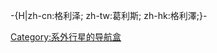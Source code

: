 -{H|zh-cn:格利泽; zh-tw:葛利斯; zh-hk:格利澤;}-
{{Navbox
|bodyclass=hlist

| name  = Gliese 581
| title = [[格利泽581]][[行星系]]
| image = 
| style = width:auto;
| list1 = <imagemap>
Image:Gliese581.png|598px
#Gliese 581
circle 0 0 90 35 [[格利泽581]]
#Gliese 581 e
circle 150 19 5 [[格利泽581e]]
#Gliese 581 b
circle 285 18 11 [[格利泽581b]]
#Gliese 581 c
circle 423 18 9 [[格利泽581c]]
#Gliese 581 d
circle 542 18 8 [[格利泽581g]]
desc none
</imagemap>
| group2 = 恒星
| list2 = 
*[[格利泽581]]
| group3 = 行星
| list3 = 
*[[格利泽581e]]
*[[格利泽581b]]
*[[格利泽581c]]
*[[格利泽581g]]
*[[格利澤581d]]
*[[格利泽581f]] 
| state = {{{state|uncollapsed}}}
}}<noinclude>
[[Category:系外行星的导航盒]]

</noinclude>